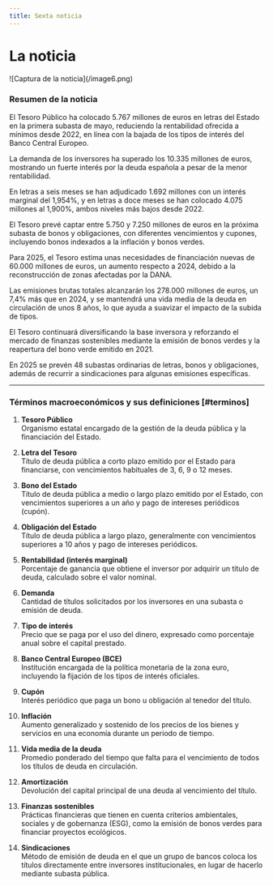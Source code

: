 ```yaml
---
title: Sexta noticia
---
```


# La noticia
<Cards>
   <Card 
      title="Visita la noticia"
      href="https://www.elconfidencial.com/economia/2025-05-06/tesoro-recorta-el-interes-a-minimos-de-2022_4122998/"
   />
</Cards>
![Captura de la noticia](/image6.png)


### Resumen de la noticia

El Tesoro Público ha colocado 5.767 millones de euros en letras del Estado en la primera subasta de mayo, reduciendo la rentabilidad ofrecida a mínimos desde 2022, en línea con la bajada de los tipos de interés del Banco Central Europeo. 

La demanda de los inversores ha superado los 10.335 millones de euros, mostrando un fuerte interés por la deuda española a pesar de la menor rentabilidad.  

En letras a seis meses se han adjudicado 1.692 millones con un interés marginal del 1,954%, y en letras a doce meses se han colocado 4.075 millones al 1,900%, ambos niveles más bajos desde 2022.  

El Tesoro prevé captar entre 5.750 y 7.250 millones de euros en la próxima subasta de bonos y obligaciones, con diferentes vencimientos y cupones, incluyendo bonos indexados a la inflación y bonos verdes.  

Para 2025, el Tesoro estima unas necesidades de financiación nuevas de 60.000 millones de euros, un aumento respecto a 2024, debido a la reconstrucción de zonas afectadas por la DANA.  

Las emisiones brutas totales alcanzarán los 278.000 millones de euros, un 7,4% más que en 2024, y se mantendrá una vida media de la deuda en circulación de unos 8 años, lo que ayuda a suavizar el impacto de la subida de tipos.  

El Tesoro continuará diversificando la base inversora y reforzando el mercado de finanzas sostenibles mediante la emisión de bonos verdes y la reapertura del bono verde emitido en 2021.  

En 2025 se prevén 48 subastas ordinarias de letras, bonos y obligaciones, además de recurrir a sindicaciones para algunas emisiones específicas.

---

### Términos macroeconómicos y sus definiciones [#terminos]

1. **Tesoro Público**  
   Organismo estatal encargado de la gestión de la deuda pública y la financiación del Estado.

2. **Letra del Tesoro**  
   Título de deuda pública a corto plazo emitido por el Estado para financiarse, con vencimientos habituales de 3, 6, 9 o 12 meses.

3. **Bono del Estado**  
   Título de deuda pública a medio o largo plazo emitido por el Estado, con vencimientos superiores a un año y pago de intereses periódicos (cupón).

4. **Obligación del Estado**  
   Título de deuda pública a largo plazo, generalmente con vencimientos superiores a 10 años y pago de intereses periódicos.

5. **Rentabilidad (interés marginal)**  
   Porcentaje de ganancia que obtiene el inversor por adquirir un título de deuda, calculado sobre el valor nominal.

6. **Demanda**  
   Cantidad de títulos solicitados por los inversores en una subasta o emisión de deuda.

7. **Tipo de interés**  
   Precio que se paga por el uso del dinero, expresado como porcentaje anual sobre el capital prestado.

8. **Banco Central Europeo (BCE)**  
   Institución encargada de la política monetaria de la zona euro, incluyendo la fijación de los tipos de interés oficiales.

9. **Cupón**  
   Interés periódico que paga un bono u obligación al tenedor del título.

10. **Inflación**  
    Aumento generalizado y sostenido de los precios de los bienes y servicios en una economía durante un periodo de tiempo.

11. **Vida media de la deuda**  
    Promedio ponderado del tiempo que falta para el vencimiento de todos los títulos de deuda en circulación.

12. **Amortización**  
    Devolución del capital principal de una deuda al vencimiento del título.

13. **Finanzas sostenibles**  
    Prácticas financieras que tienen en cuenta criterios ambientales, sociales y de gobernanza (ESG), como la emisión de bonos verdes para financiar proyectos ecológicos.

14. **Sindicaciones**  
    Método de emisión de deuda en el que un grupo de bancos coloca los títulos directamente entre inversores institucionales, en lugar de hacerlo mediante subasta pública.
